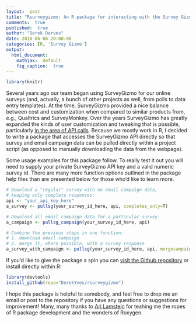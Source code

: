 ```yaml
---
layout:  post
title: "Rsurveygizmo: An R package for interacting with the Survey Gizmo API"
comments:  true
published:  true
author: "Derek Darves"
date: 2016-06-06 20:00:00
categories: [R, 'Survey Gizmo']
output:
  html_document:
    mathjax:  default
    fig_caption:  true
---
```



```r
library(knitr)
```


Several years ago our team began using SurveyGizmo for our online surveys (and, actually, a bunch of other projects as well, from polls to data entry templates). At the time, SurveyGizmo provided 
a nice balance between cost and customization when compared to similar products from, e.g., Qualtrics and SurveyMonkey.
Over the years SurveyGizmo has greatly expanded the kinds of user customization and tweaking 
that is possible, particularly [in the area of API calls](https://apihelp.surveygizmo.com/help).
Because we mostly work in R, I decided to write a package that accesses the 
SurveyGizmo API directly so that survey and email campaign data can 
be pulled directly within a project script (as opposed to manually downloading the data from the webpage).

Some usage examples for this package follow. To really test it out you will need to supply
your private SurveyGizmo API key and a valid numeric survey id. There are many more function options 
outlined in the package help files than are presented below for those who'd like to learn more.


```r
# Download a "regular" survey with no email campaign data,
# keeping only complete responses:
api <- "your_api_key_here"
a_survey <- pullsg(your_survey_id_here, api, completes_only=T) 

# Download all email campaign data for a particular survey:
a_campaign <- pullsg_campaign(your_survey_id_here, api) 

# Combine the previous steps in one function:
# 1. download email campaign 
# 2. merge it, where possible, with a survey response 
a_survey_with_campaign <- pullsg(your_survey_id_here, api, mergecampaign=T)

```

If you'd like to give the package a spin you can [visit the Github repository](https://github.com/DerekYves/rsurveygizmo) or install directly within R:

```r
library(devtools)
install_github(repo="DerekYves/rsurveygizmo")
```
     
I hope this package is helpful to somebody, and feel free to drop me an email or post to the repository if you have any questions or suggestions for improvement! Many, many thanks to [Ari Lamstein](http://www.arilamstein.com/) for teahing me the ropes of R package development and the wonders of Roxygen.

